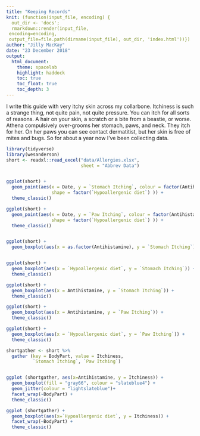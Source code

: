 ```yaml
---
title: "Keeping Records"
knit: (function(input_file, encoding) {
  out_dir <- 'docs';
  rmarkdown::render(input_file,
 encoding=encoding,
 output_file=file.path(dirname(input_file), out_dir, 'index.html'))})
author: "Jilly MacKay"
date: "23 December 2018"
output: 
  html_document:
    theme: spacelab
    highlight: haddock
    toc: true 
    toc_float: true
    toc_depth: 3
---
```


I write this guide with very itchy skin across my collarbone. Itchiness is such a strange thing, not quite pain, not quite pressure. You can itch for all sorts of reasons. A hair on your skin, a scratch or a bite from a beastie, or worse. 
Athena compulsively over-grooms her stomach, paws, and neck. They itch for her. On her paws you can see contact dermatitist, but her skin is free of mites and bugs. So for about a year now I've been collecting data. 

```r
library(tidyverse)
library(wesanderson)
short <- readxl::read_excel("data/Allergies.xlsx", 
                            sheet = "Abbrev Data")


ggplot(short) +
  geom_point(aes(x = Date, y = `Stomach Itching`, colour = factor(Antihistamine), 
                 shape = factor(`Hypoallergenic diet`) )) +
  theme_classic() 

ggplot(short) +
  geom_point(aes(x = Date, y = `Paw Itching`, colour = factor(Antihistamine), 
                 shape = factor(`Hypoallergenic diet`) )) +
  theme_classic() 


ggplot(short) +
  geom_boxplot(aes(x = as.factor(Antihistamine), y = `Stomach Itching`))


ggplot(short) +
  geom_boxplot(aes(x = `Hypoallergenic diet`, y = `Stomach Itching`)) +
  theme_classic()

ggplot(short) +
  geom_boxplot(aes(x = Antihistamine, y = `Stomach Itching`)) +
  theme_classic()

ggplot(short) +
  geom_boxplot(aes(x = Antihistamine, y = `Paw Itching`)) +
  theme_classic()

ggplot(short) +
  geom_boxplot(aes(x = `Hypoallergenic diet`, y = `Paw Itching`)) +
  theme_classic()

shortgather <- short %>%
  gather (key = BodyPart, value = Itchiness,
          `Stomach Itching`, `Paw Itching`)


ggplot (shortgather, aes(x=Antihistamine, y = Itchiness)) +
  geom_boxplot(fill = "gray66", colour = "slateblue4") +
  geom_jitter(colour = "lightslateblue")+
  facet_wrap(~BodyPart) +
  theme_classic()

ggplot (shortgather) +
  geom_boxplot(aes(x=`Hypoallergenic diet`, y = Itchiness)) +
  facet_wrap(~BodyPart) +
  theme_classic()


```